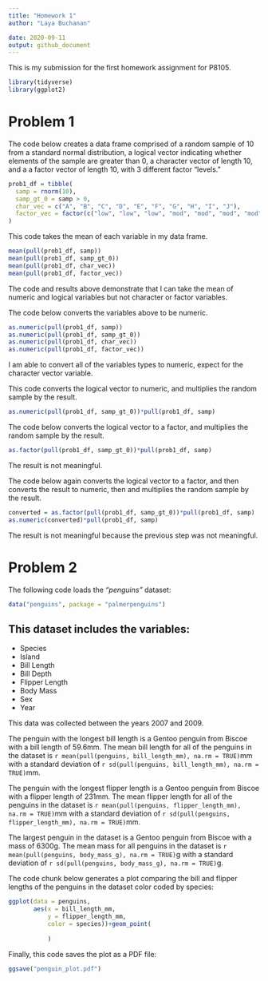 ```yaml
---
title: "Homework 1"
author: "Laya Buchanan"

date: 2020-09-11
output: github_document
---
```


This is my submission for the first homework assignment for P8105. 

```r

library(tidyverse)
library(ggplot2)
```

# Problem 1

The code below creates a data frame comprised of a random sample of 10 from a standard normal distribution, a logical vector indicating whether elements of the sample are greater than 0, a character vector of length 10, and a a factor vector of length 10, with 3 different factor “levels.”
```r
prob1_df = tibble(
  samp = rnorm(10),
  samp_gt_0 = samp > 0,
  char_vec = c("A", "B", "C", "D", "E", "F", "G", "H", "I", "J"),
  factor_vec = factor(c("low", "low", "low", "mod", "mod", "mod", "mod", "high", "high", "high"))
)
```




This code takes the mean of each variable in my data frame.

```r
mean(pull(prob1_df, samp))
mean(pull(prob1_df, samp_gt_0)) 
mean(pull(prob1_df, char_vec))
mean(pull(prob1_df, factor_vec))
```

The code and results above demonstrate that I can take the mean of numeric and logical variables but not character or factor variables.




The code below converts the variables above to be numeric.
```r

as.numeric(pull(prob1_df, samp))
as.numeric(pull(prob1_df, samp_gt_0)) 
as.numeric(pull(prob1_df, char_vec))
as.numeric(pull(prob1_df, factor_vec))
```
I am able to convert all of the variables types to numeric, expect for the character vector variable.

This code converts the logical vector to numeric, and multiplies the random sample by the result.

```r
as.numeric(pull(prob1_df, samp_gt_0))*pull(prob1_df, samp) 
```



The code below converts the logical vector to a factor, and multiplies the random sample by the result.
```r
as.factor(pull(prob1_df, samp_gt_0))*pull(prob1_df, samp) 
```
The result is not meaningful.



The code below again converts the logical vector to a factor, and then converts the result to numeric, then and multiplies the random sample by the result.
```r
converted = as.factor(pull(prob1_df, samp_gt_0))*pull(prob1_df, samp) 
as.numeric(converted)*pull(prob1_df, samp)
```
The result is not meaningful because the previous step was not meaningful.


# Problem 2

The following code loads the _"penguins"_ dataset:

```r
data("penguins", package = "palmerpenguins")

```

This dataset includes the variables:
--------
*   Species
*   Island
*   Bill Length
*   Bill Depth
*   Flipper Length
*   Body Mass
*   Sex
*   Year

This data was collected between the years 2007 and 2009.


The penguin with the longest bill length is a Gentoo penguin from Biscoe with a bill length of 59.6mm.
The mean bill length for all of the penguins in the dataset is `r mean(pull(penguins, bill_length_mm), na.rm = TRUE)`mm with a standard deviation of `r sd(pull(penguins, bill_length_mm), na.rm = TRUE)`mm. 
 
The penguin with the longest flipper length is a Gentoo penguin from Biscoe with a flipper length of 231mm. The mean flipper length for all of the penguins in the dataset is `r mean(pull(penguins, flipper_length_mm), na.rm = TRUE)`mm with a standard deviation of `r sd(pull(penguins, flipper_length_mm), na.rm = TRUE)`mm.
 

The largest penguin in the dataset is a Gentoo penguin from Biscoe with a mass of 6300g. The mean mass for all penguins in the dataset is `r mean(pull(penguins, body_mass_g), na.rm = TRUE)`g with a standard deviation of `r sd(pull(penguins, body_mass_g), na.rm = TRUE)`g.


The code chunk below generates a plot comparing the bill and flipper lengths of the penguins in the dataset color coded by species:


```r
ggplot(data = penguins,
       aes(x = bill_length_mm, 
           y = flipper_length_mm, 
           color = species))+geom_point(
             
           )
```

Finally, this code saves the plot as a PDF file:

```r

ggsave("penguin_plot.pdf")

```
